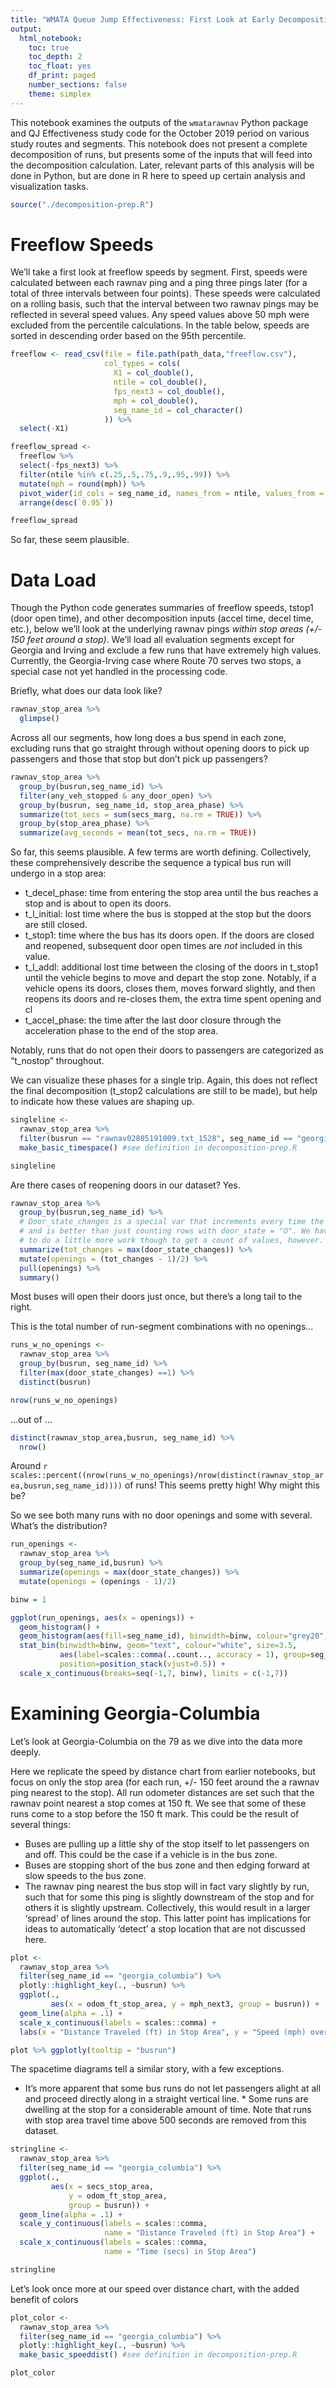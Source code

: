 ```yaml
---
title: "WMATA Queue Jump Effectiveness: First Look at Early Decomposition Values"
output: 
  html_notebook:
    toc: true
    toc_depth: 2
    toc_float: yes
    df_print: paged
    number_sections: false
    theme: simplex
---
```


This notebook examines the outputs of the `wmatarawnav` Python package and QJ Effectiveness study code for the October 2019 period on various study routes and segments. This notebook does not present a complete decomposition of runs, but presents some of the inputs that will feed into the decomposition calculation. Later, relevant parts of this analysis will be done in Python, but are done in R here to speed up certain analysis and visualization tasks.

```r
source("./decomposition-prep.R")

```


# Freeflow Speeds
We'll take a first look at freeflow speeds by segment. First, speeds were calculated between each rawnav ping and a ping three pings later (for a total of three intervals between four points). These speeds were calculated on a rolling basis, such that the interval between two rawnav pings may be reflected in several speed values. Any speed values above 50 mph were excluded from the percentile calculations. In the table below, speeds are sorted in descending order based on the 95th percentile.
```r
freeflow <- read_csv(file = file.path(path_data,"freeflow.csv"),
                     col_types = cols(
                       X1 = col_double(),
                       ntile = col_double(),
                       fps_next3 = col_double(),
                       mph = col_double(),
                       seg_name_id = col_character()
                     )) %>%
  select(-X1)

freeflow_spread <-
  freeflow %>%
  select(-fps_next3) %>%
  filter(ntile %in% c(.25,.5,.75,.9,.95,.99)) %>%
  mutate(mph = round(mph)) %>%
  pivot_wider(id_cols = seg_name_id, names_from = ntile, values_from = mph) %>%
  arrange(desc(`0.95`))

freeflow_spread
```

So far, these seem plausible. 

# Data Load 

Though the Python code generates summaries of freeflow speeds, tstop1 (door open time), and other decomposition inputs (accel time, decel time, etc.), below we'll look at the underlying rawnav pings *within stop areas (+/- 150 feet around a stop)*. We'll load all evaluation segments except for Georgia and Irving and exclude a few runs that have extremely high values. Currently, the Georgia-Irving case where Route 70 serves two stops, a special case not yet handled in the processing code. 

Briefly, what does our data look like?

```r
rawnav_stop_area %>%
  glimpse()
```

Across all our segments, how long does a bus spend in each zone, excluding runs that go straight through without opening doors to pick up passengers and those that stop but don't pick up passengers? 
```r
rawnav_stop_area %>%
  group_by(busrun,seg_name_id) %>%
  filter(any_veh_stopped & any_door_open) %>% 
  group_by(busrun, seg_name_id, stop_area_phase) %>%
  summarize(tot_secs = sum(secs_marg, na.rm = TRUE)) %>%
  group_by(stop_area_phase) %>% 
  summarize(avg_seconds = mean(tot_secs, na.rm = TRUE))
```

So far, this seems plausible. A few terms are worth defining. Collectively, these comprehensively describe the sequence a typical bus run will undergo in a stop area:

* t_decel_phase: time from entering the stop area until the bus reaches a stop and is about to open its doors.
* t_l_initial: lost time where the bus is stopped at the stop but the doors are still closed. 
* t_stop1: time where the bus has its doors open. If the doors are closed and reopened, subsequent door open times are *not* included in this value.
* t_l_addl: additional lost time between the closing of the doors in t_stop1 until the vehicle begins to move and depart the stop zone. Notably, if a vehicle opens its doors, closes them, moves forward slightly, and then reopens its doors and re-closes them, the extra time spent opening and cl
* t_accel_phase: the time after the last door closure through the acceleration phase to the end of the stop area.

Notably, runs that do not open their doors to passengers are categorized as "t_nostop" throughout.

We can visualize these phases for a single trip. Again, this does not reflect the final decomposition (t_stop2 calculations are still to be made), but help to indicate how these values are shaping up. 

```r
singleline <- 
  rawnav_stop_area %>%
  filter(busrun == "rawnav02805191009.txt_1528", seg_name_id == "georgia_columbia") %>%
  make_basic_timespace() #see definition in decomposition-prep.R

singleline
```


Are there cases of reopening doors in our dataset? Yes. 
```r
rawnav_stop_area %>% 
  group_by(busrun,seg_name_id) %>%
  # Door_state_changes is a special var that increments every time the door state changes
  # and is better than just counting rows with door_state = "O". We have 
  # to do a little more work though to get a count of values, however.
  summarize(tot_changes = max(door_state_changes)) %>% 
  mutate(openings = (tot_changes - 1)/2) %>%
  pull(openings) %>%
  summary()
```
Most buses will open their doors just once, but there's a long tail to the right.

This is the total number of run-segment combinations with no openings...
```r
runs_w_no_openings <- 
  rawnav_stop_area %>% 
  group_by(busrun, seg_name_id) %>%
  filter(max(door_state_changes) ==1) %>%
  distinct(busrun)

nrow(runs_w_no_openings)
```
...out of ...

```r
distinct(rawnav_stop_area,busrun, seg_name_id) %>%
  nrow()
```
Around `r scales::percent((nrow(runs_w_no_openings)/nrow(distinct(rawnav_stop_area,busrun,seg_name_id))))` of runs! This seems pretty high! Why might this be? 

So we see both many runs with no door openings and some with several. What's the distribution? 

```r
run_openings <- 
  rawnav_stop_area %>% 
  group_by(seg_name_id,busrun) %>%
  summarize(openings = max(door_state_changes)) %>% 
  mutate(openings = (openings - 1)/2)

binw = 1

ggplot(run_openings, aes(x = openings)) + 
  geom_histogram() +
  geom_histogram(aes(fill=seg_name_id), binwidth=binw, colour="grey20", lwd=0.2) +
  stat_bin(binwidth=binw, geom="text", colour="white", size=3.5,
           aes(label=scales::comma(..count.., accuracy = 1), group=seg_name_id), 
           position=position_stack(vjust=0.5)) +
  scale_x_continuous(breaks=seq(-1,7, binw), limits = c(-1,7))
```

# Examining Georgia-Columbia

Let's look at Georgia-Columbia on the 79 as we dive into the data more deeply.

Here we replicate the speed by distance chart from earlier notebooks, but focus on only the stop area (for each run, +/- 150 feet around the a rawnav ping nearest to the stop). All run odometer distances are set such that the rawnav point nearest a stop comes at 150 ft. We see that some of these runs come to a stop before the 150 ft mark. This could be the result of several things:

* Buses are pulling up a little shy of the stop itself to let passengers on and off. This could be the case if a vehicle is in the bus zone.
* Buses are stopping short of the bus zone and then edging forward at slow speeds to the bus zone. 
* The rawnav ping nearest the bus stop will in fact vary slightly by run, such that for some this ping is slightly downstream of the stop and for others it is slightly upstream. Collectively, this would result in a larger 'spread ' of lines around the stop. This latter point has implications for ideas to automatically 'detect' a stop location that are not discussed here.
```r
plot <-
  rawnav_stop_area %>%
  filter(seg_name_id == "georgia_columbia") %>%
  plotly::highlight_key(., ~busrun) %>%
  ggplot(.,
         aes(x = odom_ft_stop_area, y = mph_next3, group = busrun)) + 
  geom_line(alpha = .1) + 
  scale_x_continuous(labels = scales::comma) +
  labs(x = "Distance Traveled (ft) in Stop Area", y = "Speed (mph) over next 3 observations")

plot %>% ggplotly(tooltip = "busrun")

```

The spacetime diagrams tell a similar story, with a few exceptions.

* It's more apparent that some bus runs do not let passengers alight at all and proceed directly along in a straight vertical line. * Some runs are dwelling at the stop for a considerable amount of time. Note that runs with stop area travel time above 500 seconds are removed from this dataset.


```r
stringline <- 
  rawnav_stop_area %>%
  filter(seg_name_id == "georgia_columbia") %>%
  ggplot(.,
         aes(x = secs_stop_area, 
             y = odom_ft_stop_area, 
             group = busrun)) + 
  geom_line(alpha = .1) + 
  scale_y_continuous(labels = scales::comma,
                     name = "Distance Traveled (ft) in Stop Area") +
  scale_x_continuous(labels = scales::comma,
                     name = "Time (secs) in Stop Area") 

stringline
```
Let's look once more at our speed over distance chart, with the added benefit of colors
```r

plot_color <-
  rawnav_stop_area %>%
  filter(seg_name_id == "georgia_columbia") %>%
  plotly::highlight_key(., ~busrun) %>%
  make_basic_speeddist() #see definition in decomposition-prep.R

plot_color
```
 
